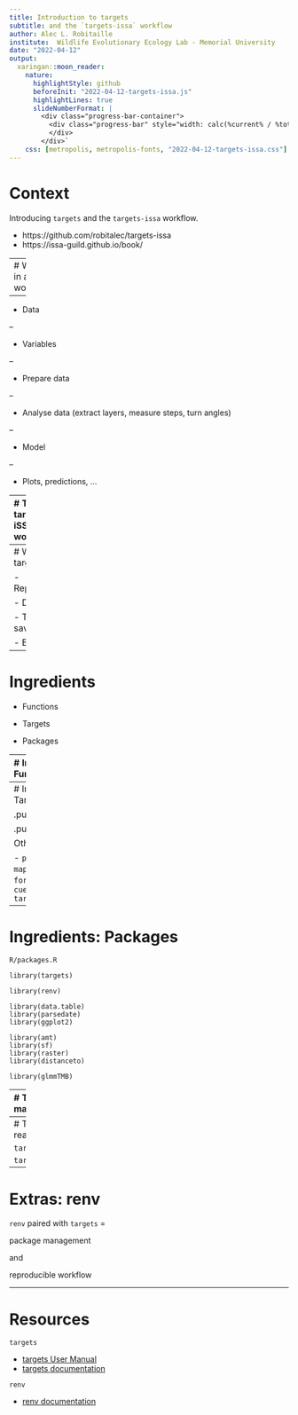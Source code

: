```yaml
---
title: Introduction to targets
subtitle: and the `targets-issa` workflow
author: Alec L. Robitaille
institute:  Wildlife Evolutionary Ecology Lab - Memorial University
date: "2022-04-12"
output: 
  xaringan::moon_reader:
    nature:
      highlightStyle: github
      beforeInit: "2022-04-12-targets-issa.js"
      highlightLines: true
      slideNumberFormat: |
        <div class="progress-bar-container">
          <div class="progress-bar" style="width: calc(%current% / %total% * 100%);">
          </div>
        </div>`
    css: [metropolis, metropolis-fonts, "2022-04-12-targets-issa.css"]
---
```



# Context

Introducing `targets` and the `targets-issa` workflow. 


- https://github.com/robitalec/targets-issa
- https://issa-guild.github.io/book/

---
# What's in a workflow?

--

- Data

--

- Variables

--

- Prepare data

--

- Analyse data (extract layers, measure steps, turn angles)

--

- Model

--

- Plots, predictions, ...


---
# The targets-iSSA workflow

.center[
![:scale 47%](images/viz.png)
]




---
# Why targets?

- Reproducible

- Digestible

- Time savings

- Evidence


---
# Ingredients

- Functions

- Targets

- Packages


---
# Ingredients: Functions


.pull-left[
```r
library(ggplot2)
library(data.table)

DT <- data.table(mtcars)

DT_gear_4 <- DT[gear == 4]
DT_gear_5 <- DT[gear == 5]

# ...

ggplot(DT_gear_4) + 
	geom_point(aes(mpg, cyl)) +
	theme(base_size)

ggplot(DT_gear_4) + 
	geom_point(aes(mpg, cyl)) +
	theme(base_size)

```
]

.pull-right[
```r
plot_mpg_cyl <- function(DT) {
	ggplot(DT) + 
	geom_point(aes(mpg, cyl)) +
	theme(base_size)
}
```

```r
plot_mpg_cyl(DT_gear_4)
plot_mpg_cyl(DT_gear_5)
```

.footnote[
[Targets manual: functions](https://books.ropensci.org/targets/functions.html)
]

]


---
# Ingredients: Targets


.pull-left[
```r
tar_target(
	name,
	command
)
```
]

.pull-right[
```r
tar_target(
	plot_cars,
	plot_mpg_cyl(mtcars)
)
```
]


Other arguments

- `pattern = map(branch)`
- `format = 'file'`
- `cue = tar_cue('always')`




---
# Ingredients: Packages

`R/packages.R`

```
library(targets)

library(renv)

library(data.table)
library(parsedate)
library(ggplot2)

library(amt)
library(sf)
library(raster)
library(distanceto)

library(glmmTMB)
```


---
# Tools: make

`tar_make()`


.footnote[

Shortcuts! Background jobs! `Rscript`!

]



---
# Tools: read/load

`tar_read()`

`tar_load()`




---
# Extras: renv

`renv` paired with `targets` = 

package management

and

reproducible workflow


---
# Resources


`targets`

* [targets User Manual](https://books.ropensci.org/targets/)
* [targets documentation](https://docs.ropensci.org/targets/)

`renv`

* [renv documentation](https://rstudio.github.io/renv/)
